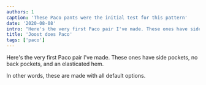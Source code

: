 ```yaml
---
authors: 1
caption: 'These Paco pants were the initial test for this pattern'
date: '2020-08-08'
intro: "Here's the very first Paco pair I've made. These ones have side pockets, no back pockets, and an elasticated hem."
title: 'Joost does Paco'
tags: ['paco']
---
```


<!-- truncate -->

Here's the very first Paco pair I've made. These ones have side pockets, no back pockets, and an elasticated hem.

In other words, these are made with all default options.
